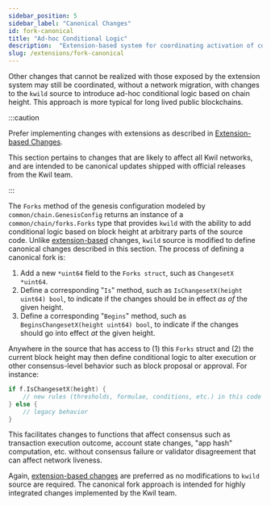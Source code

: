 ```yaml
---
sidebar_position: 5
sidebar_label: "Canonical Changes"
id: fork-canonical
title: "Ad-hoc Conditional Logic"
description:  "Extension-based system for coordinating activation of consensus rule changes with new software."
slug: /extensions/fork-canonical
---
```


Other changes that cannot be realized with those exposed by the extension system
may still be coordinated, without a network migration, with changes to the
`kwild` source to introduce ad-hoc conditional logic based on chain height. This
approach is more typical for long lived public blockchains.

:::caution

Prefer implementing changes with extensions as described in [Extension-based Changes](#extension-based-changes).

This section pertains to changes that are likely to affect all Kwil networks,
and are intended to be canonical updates shipped with official releases from the
Kwil team.

:::

The `Forks` method of the genesis configuration modeled by `common/chain.GenesisConfig`
returns an instance of a `common/chain/forks.Forks` type that provides `kwild` with
the ability to add conditional logic based on block height at arbitrary parts of the
source code. Unlike [extension-based](#extension-based-changes) changes, `kwild`
source is modified to define canonical changes described in this section. The process
of defining a canonical fork is:

1. Add a new `*uint64` field to the `Forks struct`, such as `ChangesetX *uint64`.
2. Define a corresponding "`Is`" method, such as `IsChangesetX(height uint64) bool`,
   to indicate if the changes should be in effect _as of_ the given height.
3. Define a corresponding "`Begins`" method, such as `BeginsChangesetX(height uint64) bool`,
   to indicate if the changes should go into effect _at_ the given height.

Anywhere in the source that has access to (1) this `Forks` struct and (2) the
current block height may then define conditional logic to alter execution or
other consensus-level behavior such as block proposal or approval. For instance:

```go
if f.IsChangesetX(height) {
    // new rules (thresholds, formulae, conditions, etc.) in this code
} else {
    // legacy behavior
}
```

This facilitates changes to functions that affect consensus such as transaction
execution outcome, account state changes, "app hash" computation, etc. without
consensus failure or validator disagreement that can affect network liveness.

Again, [extension-based changes](#extension-based-changes) are preferred as no
modifications to `kwild` source are required. The canonical fork approach is
intended for highly integrated changes implemented by the Kwil team.
